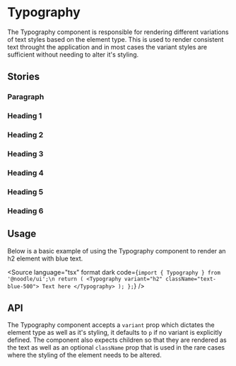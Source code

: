 
<Meta of={TypographyStories} />

# Typography

The Typography component is responsible for rendering different variations of text styles based on the element type. This is used to render consistent text throught the application and in most cases the variant styles are sufficient without needing to alter it's styling.

## Stories

### Paragraph

<Canvas>
  <Story of={TypographyStories.Default} />
</Canvas>

### Heading 1

<Canvas>
  <Story of={TypographyStories.Heading1} />
</Canvas>

### Heading 2

<Canvas>
  <Story of={TypographyStories.Heading2} />
</Canvas>

### Heading 3

<Canvas>
  <Story of={TypographyStories.Heading3} />
</Canvas>

### Heading 4

<Canvas>
  <Story of={TypographyStories.Heading4} />
</Canvas>

### Heading 5

<Canvas>
  <Story of={TypographyStories.Heading5} />
</Canvas>

### Heading 6

<Canvas>
  <Story of={TypographyStories.Heading6} />
</Canvas>

## Usage

Below is a basic example of using the Typography component to render an h2 element with blue text.

<Source
  language="tsx"
  format
  dark
  code={`import { Typography } from '@noodle/ui';\n
  return (
    <Typography variant="h2" className="text-blue-500">
      Text here
    </Typography>
  );
};`}
/>

## API

The Typography component accepts a `variant` prop which dictates the element type as well as it's styling, it defaults to `p` if no variant is explicitly defined. The component also expects children so that they are rendered as the text as well as an optional `className` prop that is used in the rare cases where the styling of the element needs to be altered.

<ArgsTable of={Typography} />
